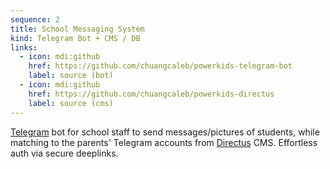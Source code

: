 ```yaml
---
sequence: 2
title: School Messaging System
kind: Telegram Bot + CMS / DB
links:
  - icon: mdi:github
    href: https://github.com/chuangcaleb/powerkids-telegram-bot
    label: source (bot)
  - icon: mdi:github
    href: https://github.com/chuangcaleb/powerkids-directus
    label: source (cms)
---
```


[Telegram](https://telegram.org/) bot for school staff to send messages/pictures of students, while matching to the parents' Telegram accounts from [Directus](https://directus.io/) CMS. Effortless auth via secure deeplinks.